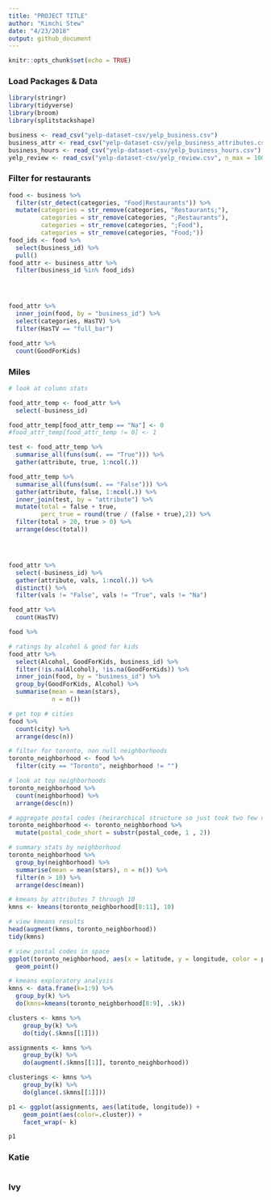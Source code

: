 ```yaml
---
title: "PROJECT TITLE"
author: "Kimchi Stew"
date: "4/23/2018"
output: github_document
---
```


```r
knitr::opts_chunk$set(echo = TRUE)
```

### Load Packages & Data

```r
library(stringr)
library(tidyverse)
library(broom)
library(splitstackshape)

business <- read_csv("yelp-dataset-csv/yelp_business.csv")
business_attr <- read_csv("yelp-dataset-csv/yelp_business_attributes.csv")
business_hours <- read_csv("yelp-dataset-csv/yelp_business_hours.csv")
yelp_review <- read_csv("yelp-dataset-csv/yelp_review.csv", n_max = 10000)
```

### Filter for restaurants

```r
food <- business %>% 
  filter(str_detect(categories, "Food|Restaurants")) %>% 
  mutate(categories = str_remove(categories, "Restaurants;"),
         categories = str_remove(categories, ";Restaurants"),
         categories = str_remove(categories, ";Food"),
         categories = str_remove(categories, "Food;"))
food_ids <- food %>% 
  select(business_id) %>% 
  pull()
food_attr <- business_attr %>% 
  filter(business_id %in% food_ids)




food_attr %>% 
  inner_join(food, by = "business_id") %>% 
  select(categories, HasTV) %>% 
  filter(HasTV == "full_bar")

food_attr %>% 
  count(GoodForKids)
```


### Miles


```r
# look at column stats

food_attr_temp <- food_attr %>% 
  select(-business_id)

food_attr_temp[food_attr_temp == "Na"] <- 0
#food_attr_temp[food_attr_temp != 0] <- 1

test <- food_attr_temp %>% 
  summarise_all(funs(sum(. == "True"))) %>% 
  gather(attribute, true, 1:ncol(.))

food_attr_temp %>% 
  summarise_all(funs(sum(. == "False"))) %>% 
  gather(attribute, false, 1:ncol(.)) %>% 
  inner_join(test, by = "attribute") %>% 
  mutate(total = false + true,
         perc_true = round(true / (false + true),2)) %>% 
  filter(total > 20, true > 0) %>% 
  arrange(desc(total))




food_attr %>% 
  select(-business_id) %>% 
  gather(attribute, vals, 1:ncol(.)) %>% 
  distinct() %>% 
  filter(vals != "False", vals != "True", vals != "Na")

food_attr %>% 
  count(HasTV) 


```

```r

food %>% 

```



```r



# ratings by alcohol & good for kids
food_attr %>%
  select(Alcohol, GoodForKids, business_id) %>% 
  filter(!is.na(Alcohol), !is.na(GoodForKids)) %>%
  inner_join(food, by = "business_id") %>% 
  group_by(GoodForKids, Alcohol) %>%
  summarise(mean = mean(stars),
            n = n())

# get top # cities
food %>% 
  count(city) %>% 
  arrange(desc(n))

# filter for toronto, non null neighborhoods
toronto_neighborhood <- food %>% 
  filter(city == "Toronto", neighborhood != "")

# look at top neighborhoods
toronto_neighborhood %>%
  count(neighborhood) %>% 
  arrange(desc(n))

# aggregate postal codes (heirarchical structure so just took two few numbers)
toronto_neighborhood <- toronto_neighborhood %>%
  mutate(postal_code_short = substr(postal_code, 1 , 2))

# summary stats by neighborhood
toronto_neighborhood %>% 
  group_by(neighborhood) %>% 
  summarise(mean = mean(stars), n = n()) %>% 
  filter(n > 10) %>% 
  arrange(desc(mean))

# kmeans by attributes 7 through 10
kmns <- kmeans(toronto_neighborhood[8:11], 10)

# view kmeans results
head(augment(kmns, toronto_neighborhood))
tidy(kmns)

# view postal codes in space
ggplot(toronto_neighborhood, aes(x = latitude, y = longitude, color = postal_code_short)) +
  geom_point()

```


```r
# kmeans exploratory analysis
kmns <- data.frame(k=1:9) %>% 
  group_by(k) %>% 
  do(kmns=kmeans(toronto_neighborhood[8:9], .$k))

clusters <- kmns %>%
    group_by(k) %>%
    do(tidy(.$kmns[[1]]))

assignments <- kmns %>%
    group_by(k) %>%
    do(augment(.$kmns[[1]], toronto_neighborhood))

clusterings <- kmns %>%
    group_by(k) %>%
    do(glance(.$kmns[[1]]))

p1 <- ggplot(assignments, aes(latitude, longitude)) +
    geom_point(aes(color=.cluster)) +
    facet_wrap(~ k)

p1
```
### Katie

```r

```


### Ivy

```r

```




